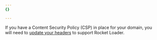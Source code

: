 ```yaml
---
{}

---
```



If you have a <GlossaryTooltip term="content security policy (CSP)">Content Security Policy (CSP)</GlossaryTooltip> in place for your domain, you will need to [update your headers](/fundamentals/reference/policies-compliances/content-security-policies/#product-requirements) to support Rocket Loader.
